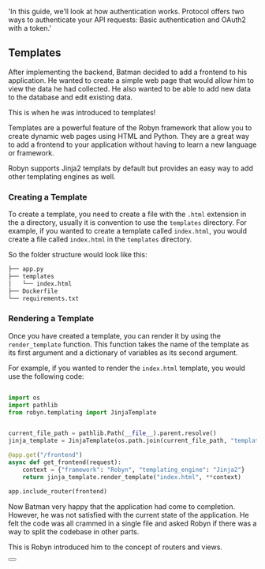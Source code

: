   'In this guide, we’ll look at how authentication works. Protocol offers two ways to authenticate your API requests: Basic authentication and OAuth2 with a token.'


## Templates

After implementing the backend, Batman decided to add a frontend to his application. He wanted to create a simple web page that would allow him to view the data he had collected. He also wanted to be able to add new data to the database and edit existing data.

This is when he was introduced to templates!

Templates are a powerful feature of the Robyn framework that allow you to create dynamic web pages using HTML and Python. They are a great way to add a frontend to your application without having to learn a new language or framework.

Robyn supports Jinja2 templats by default but provides an easy way to add other templating engines as well.

### Creating a Template

To create a template, you need to create a file with the `.html` extension in the a directory, usually it is convention to use the `templates` directory. For example, if you wanted to create a template called `index.html`, you would create a file called `index.html` in the `templates` directory.

So the folder structure would look like this:

```bash
├── app.py
├── templates
│   └── index.html
├── Dockerfile
└── requirements.txt

```

### Rendering a Template

Once you have created a template, you can render it by using the `render_template` function. This function takes the name of the template as its first argument and a dictionary of variables as its second argument.

For example, if you wanted to render the `index.html` template, you would use the following code:

```python {{ title: 'Rendering a Template' }}

import os
import pathlib
from robyn.templating import JinjaTemplate


current_file_path = pathlib.Path(__file__).parent.resolve()
jinja_template = JinjaTemplate(os.path.join(current_file_path, "templates"))

@app.get("/frontend")
async def get_frontend(request):
    context = {"framework": "Robyn", "templating_engine": "Jinja2"}
    return jinja_template.render_template("index.html", **context)

app.include_router(frontend)
```


Now Batman very happy that the application had come to completion. However, he was not satisfied with the current state of the application. He felt the code was all crammed in a single file and asked Robyn if there was a way to split the codebase in other parts.

This is Robyn introduced him to the concept of routers and views.

<div className="not-prose">
  <Button
    href="/documentation/example_app/routers_and_views"
    variant="text"
    arrow="right"
    children="Routers and Views"
  />
</div>




